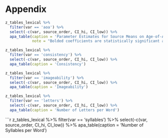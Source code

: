 
# Appendix

```r
z_tables_lexical %>% 
  filter(var == 'aoa') %>% 
  select(-c(var, source_order, CI_hi, CI_low)) %>% 
  apa_table(caption = 'Parameter Estimates for Source Means on Age-of-Acquisition Relative to Normative Sample from WCBC',
            note = "Bolded coefficients are statistically significant and can be interpreted as Cohen's *d* based on the statistical test performed.")

```


```r
z_tables_lexical %>% 
  filter(var == 'consistency') %>% 
  select(-c(var, source_order, CI_hi, CI_low)) %>% 
  apa_table(caption = 'Consistency')

```

\newpage

```r
z_tables_lexical %>% 
  filter(var == 'imageability') %>% 
  select(-c(var, source_order, CI_hi, CI_low)) %>% 
  apa_table(caption = 'Imageability')

```


```r
z_tables_lexical %>% 
  filter(var == 'letters') %>% 
  select(-c(var, source_order, CI_hi, CI_low)) %>% 
  apa_table(caption = 'Number of Letters per Word')

```

\newpage

```r
z_tables_lexical %>% 
  filter(var == 'syllables') %>% 
  select(-c(var, source_order, CI_hi, CI_low)) %>% 
  apa_table(caption = 'Number of Syllables per Word')
